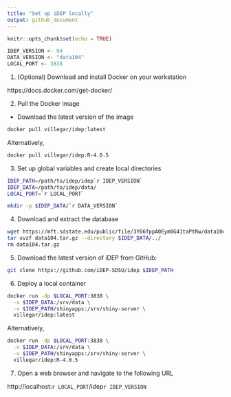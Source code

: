 ```yaml
---
title: "Set up iDEP locally"
output: github_document
---
```


```r
knitr::opts_chunk$set(echo = TRUE)
```

```r
IDEP_VERSION <- 94
DATA_VERSION <- "data104"
LOCAL_PORT <- 3838
```

1. (Optional) Download and install Docker on your workstation

https://docs.docker.com/get-docker/

2. Pull the Docker image

- Download the latest version of the image
```bash
docker pull villegar/idep:latest
```

Alternatively,
```bash
docker pull villegar/idep:R-4.0.5
```

3. Set up global variables and create local directories
```bash
IDEP_PATH=/path/to/idep/idep`r IDEP_VERSION`
IDEP_DATA=/path/to/idep/data/
LOCAL_PORT=`r LOCAL_PORT`

mkdir -p $IDEP_DATA/`r DATA_VERSION`
```

<!-- 4. Download the latest version of iDEP from Github -->
<!-- ```bash -->
<!-- cd $IDEP_PATH -->
<!-- git clone https://github.com/iDEP-SDSU/idep -->
<!-- ``` -->

4. Download and extract the database
```bash
wget https://mft.sdstate.edu/public/file/3Y66fppA0Eym0G41taPtRw/data104.tar.gz -O data104.tar.gz
tar xvzf data104.tar.gz --directory $IDEP_DATA/../
rm data104.tar.gz
```

<!-- ```bash -->
<!-- cd $IDEP_DATA/`r DATA_VERSION` -->
<!-- wget https://sdsu.box.com/shared/static/c24f792ojoikpzu0lkpng8uuf9ychwm7.gz -O pathwayDB.tar.gz -->
<!-- tar xvzf pathwayDB.tar.gz -->
<!-- rm pathwayDB.tar.gz -->
<!-- wget https://sdsu.box.com/shared/static/9v1ao6mwhduvrcx793j3answph9gqnkt.gz -O motif.tar.gz -->
<!-- tar xvzf motif.tar.gz -->
<!-- rm motif.tar.gz -->
<!-- wget https://sdsu.box.com/shared/static/mns0k1uvwtfnsohoc89b984ih36nmnz9.gz -O geneInfo.tar.gz -->
<!-- tar xvzf geneInfo.tar.gz -->
<!-- rm geneInfo.tar.gz -->
<!-- wget https://sdsu.box.com/shared/static/qwpdh36vcisgy1hcmadck8i8ezhvr2fh.gz -O data.go.tar.gz -->
<!-- tar xvzf data.go.tar.gz -->
<!-- rm data.go.tar.gz -->
<!-- wget https://sdsu.box.com/shared/static/sorewt7w6iypmhg2k2xhyi8myeit156o.gz -O convertIDs.db.tar.gz -->
<!-- tar xvzf convertIDs.db.tar.gz -->
<!-- rm convertIDs.db.tar.gz -->

<!-- cd $IDEP_DATA/data_go -->
<!-- wget https://raw.githubusercontent.com/villegar/idep/master/data/STRING11_species.csv -->
<!-- ``` -->

5. Download the latest version of iDEP from GitHub:
```bash
git clone https://github.com/iDEP-SDSU/idep $IDEP_PATH
```

6. Deploy a local container
```bash
docker run -dp $LOCAL_PORT:3838 \
  -v $IDEP_DATA:/srv/data \
  -v $IDEP_PATH/shinyapps:/srv/shiny-server \
  villegar/idep:latest
```

Alternatively,
```bash
docker run -dp $LOCAL_PORT:3838 \
  -v $IDEP_DATA:/srv/data \
  -v $IDEP_PATH/shinyapps:/srv/shiny-server \
  villegar/idep:R-4.0.5
```

<!-- ```bash -->
<!-- LOCAL_PORT=`r LOCAL_PORT` -->
<!-- docker run -dp $LOCAL_PORT:3838 \ -->
<!--   -v $IDEP_DATA:/srv/shiny-server/data \ -->
<!--   -v $IDEP_PATH:/srv/shiny-server/ \ -->
<!--   villegar/idep:latest -->
<!-- ``` -->

7. Open a web browser and navigate to the following URL

http://localhost:`r LOCAL_PORT`/idep`r IDEP_VERSION`
